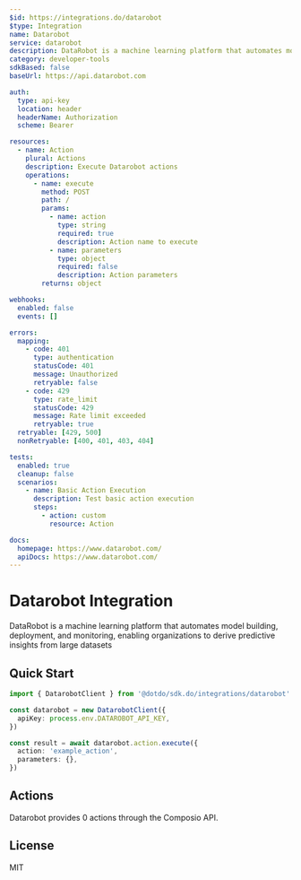 ```yaml
---
$id: https://integrations.do/datarobot
$type: Integration
name: Datarobot
service: datarobot
description: DataRobot is a machine learning platform that automates model building, deployment, and monitoring, enabling organizations to derive predictive insights from large datasets
category: developer-tools
sdkBased: false
baseUrl: https://api.datarobot.com

auth:
  type: api-key
  location: header
  headerName: Authorization
  scheme: Bearer

resources:
  - name: Action
    plural: Actions
    description: Execute Datarobot actions
    operations:
      - name: execute
        method: POST
        path: /
        params:
          - name: action
            type: string
            required: true
            description: Action name to execute
          - name: parameters
            type: object
            required: false
            description: Action parameters
        returns: object

webhooks:
  enabled: false
  events: []

errors:
  mapping:
    - code: 401
      type: authentication
      statusCode: 401
      message: Unauthorized
      retryable: false
    - code: 429
      type: rate_limit
      statusCode: 429
      message: Rate limit exceeded
      retryable: true
  retryable: [429, 500]
  nonRetryable: [400, 401, 403, 404]

tests:
  enabled: true
  cleanup: false
  scenarios:
    - name: Basic Action Execution
      description: Test basic action execution
      steps:
        - action: custom
          resource: Action

docs:
  homepage: https://www.datarobot.com/
  apiDocs: https://www.datarobot.com/
---
```


# Datarobot Integration

DataRobot is a machine learning platform that automates model building, deployment, and monitoring, enabling organizations to derive predictive insights from large datasets

## Quick Start

```typescript
import { DatarobotClient } from '@dotdo/sdk.do/integrations/datarobot'

const datarobot = new DatarobotClient({
  apiKey: process.env.DATAROBOT_API_KEY,
})

const result = await datarobot.action.execute({
  action: 'example_action',
  parameters: {},
})
```

## Actions

Datarobot provides 0 actions through the Composio API.

## License

MIT
